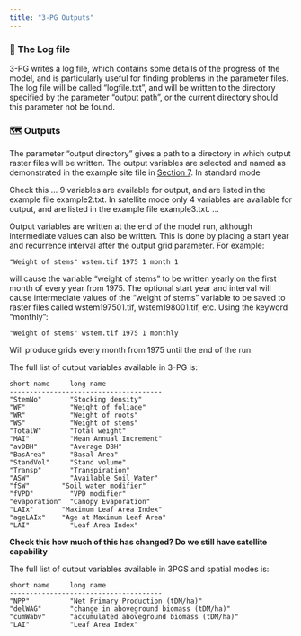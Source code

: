 ```yaml
---
title: "3-PG Outputs"
---
```


### 📜 The Log file

3-PG writes a log file, which contains some details of the progress of the model, and is particularly useful for finding problems in the parameter files. The log file will be called "logfile.txt", and will be written to the directory specified by the parameter "output path", or the current directory should this parameter not be found.

### 🗺️ Outputs

The parameter "output directory" gives a path to a directory in which output raster files will be written. The output variables are selected and named as demonstrated in the example site file in [Section 7](/Section_7.qmd). In standard mode

Check this ... 9 variables are available for output, and are listed in the example file example2.txt. In satellite mode only 4 variables are available for output, and are listed in the example file example3.txt. ...

Output variables are written at the end of the model run, although intermediate values can also be written. This is done by placing a start year and recurrence interval after the output grid parameter. For example:

```         
"Weight of stems" wstem.tif 1975 1 month 1
```

will cause the variable "weight of stems" to be written yearly on the first month of every year from 1975. The optional start year and interval will cause intermediate values of the "weight of stems" variable to be saved to raster files called wstem197501.tif, wstem198001.tif, etc. Using the keyword "monthly":

```         
"Weight of stems" wstem.tif 1975 1 monthly
```

Will produce grids every month from 1975 until the end of the run.

The full list of output variables available in 3-PG is:

``` .custom-block
short name     long name
--------------------------------------
"StemNo"       "Stocking density"
"WF"           "Weight of foliage"
"WR"           "Weight of roots"
"WS"           "Weight of stems"
"TotalW"       "Total weight"
"MAI"          "Mean Annual Increment"
"avDBH"        "Average DBH"
"BasArea"      "Basal Area"
"StandVol"     "Stand volume"
"Transp"       "Transpiration"
"ASW"          "Available Soil Water"
"fSW"        "Soil water modifier"
"fVPD"         "VPD modifier"
"evaporation"  "Canopy Evaporation"
"LAIx"       "Maximum Leaf Area Index"
"ageLAIx"    "Age at Maximum Leaf Area"
"LAI"          "Leaf Area Index"
```

**Check this how much of this has changed? Do we still have satellite capability**

The full list of output variables available in 3PGS and spatial modes is:

``` .custom-block
short name     long name
--------------------------------------
"NPP"          "Net Primary Production (tDM/ha)"
"delWAG"       "change in aboveground biomass (tDM/ha)"
"cumWabv"      "accumulated aboveground biomass (tDM/ha)"
"LAI"          "Leaf Area Index"
```
